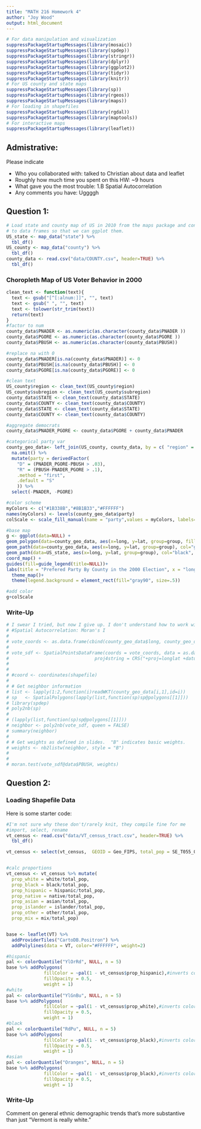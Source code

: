 ```yaml
---
title: "MATH 216 Homework 4"
author: "Joy Wood"
output: html_document
---
```


```r
# For data manipulation and visualization
suppressPackageStartupMessages(library(mosaic))
suppressPackageStartupMessages(library(spdep))
suppressPackageStartupMessages(library(stringr))
suppressPackageStartupMessages(library(dplyr))
suppressPackageStartupMessages(library(ggplot2))
suppressPackageStartupMessages(library(tidyr))
suppressPackageStartupMessages(library(knitr))
# For US county and state maps
suppressPackageStartupMessages(library(sp))
suppressPackageStartupMessages(library(rgeos))
suppressPackageStartupMessages(library(maps))
# For loading in shapefiles
suppressPackageStartupMessages(library(rgdal))
suppressPackageStartupMessages(library(maptools))
# For interactive maps
suppressPackageStartupMessages(library(leaflet))
```

## Admistrative:

Please indicate

* Who you collaborated with: talked to Christian about data and leaflet
* Roughly how much time you spent on this HW: ~9 hours
* What gave you the most trouble: 1.B Spatial Autocorrelation
* Any comments you have: Uggggh


## Question 1:

```r
# Load state and county map of US in 2010 from the maps package and convert them
# to data frames so that we can ggplot them.
US_state <- map_data("state") %>% 
  tbl_df()
US_county <- map_data("county") %>% 
  tbl_df()
county_data <- read.csv("data/COUNTY.csv", header=TRUE) %>% 
  tbl_df()
```

### Choropleth Map of US Voter Behavior in 2000
```r
clean_text <- function(text){
  text <- gsub("[^[:alnum:]]", "", text)
  text <- gsub(" ", "", text)
  text <- tolower(str_trim(text))
  return(text)
}
#factor to num
county_data$PNADER <- as.numeric(as.character(county_data$PNADER ))
county_data$PGORE <- as.numeric(as.character(county_data$PGORE ))
county_data$PBUSH <- as.numeric(as.character(county_data$PBUSH))

#replace na with 0
county_data$PNADER[is.na(county_data$PNADER)] <- 0
county_data$PBUSH[is.na(county_data$PBUSH)] <- 0
county_data$PGORE[is.na(county_data$PGORE)] <- 0

#clean text
US_county$region <- clean_text(US_county$region)
US_county$subregion <- clean_text(US_county$subregion)
county_data$STATE <- clean_text(county_data$STATE)
county_data$COUNTY <- clean_text(county_data$COUNTY)
county_data$STATE <- clean_text(county_data$STATE)
county_data$COUNTY <- clean_text(county_data$COUNTY)

#aggregate democrats
county_data$PNADER_PGORE <- county_data$PGORE + county_data$PNADER

#categorical party var
county_geo_data<- left_join(US_county, county_data, by = c( "region" = "STATE", "subregion" = "COUNTY")) %>% 
  na.omit() %>% 
  mutate(party = derivedFactor(
    "D" = (PNADER_PGORE-PBUSH > .03),
    "R" = (PBUSH-PNADER_PGORE > .1),
    .method = "first",
    .default = "S"
    )) %>% 
  select(-PNADER, -PGORE)

#color scheme
myColors <- c("#1B338B","#8B1B33","#FFFFFF")
names(myColors) <- levels(county_geo_data$party)
colScale <- scale_fill_manual(name = "party",values = myColors, labels=c("Democrat", "Republican", "Split"))

#base map
g <- ggplot(data=NULL) +
geom_polygon(data=county_geo_data, aes(x=long, y=lat, group=group, fill=party)) +
geom_path(data=county_geo_data, aes(x=long, y=lat, group=group), col="grey", size=0.1) +
geom_path(data=US_state, aes(x=long, y=lat, group=group), col="black", size=0.2) +
coord_map() +
guides(fill=guide_legend(title=NULL))+
labs(title = "Prefered Party By County in the 2000 Election", x = "longitude", y = "latitude")+
  theme_map()+
  theme(legend.background = element_rect(fill="gray90", size=.5))

#add color
g+colScale

```


### Write-Up

```r

# I swear I tried, but now I give up. I don't understand how to work with polygons well enough to do Moran's I
# #Spatial Autocorrelation: Moran's I
# 
# vote_coords <- as.data.frame(cbind(county_geo_data$long, county_geo_data$lat))
# 
# vote_sdf <- SpatialPointsDataFrame(coords = vote_coords, data = as.data.frame(county_geo_data),
#                                proj4string = CRS("+proj=longlat +datum=WGS84 +ellps=WGS84 +towgs84=0,0,0"))
# 
# 
# #coord <- coordinates(shapefile)
# 
# # Get neighbor information
# list <- lapply(1:2,function(i)readWKT(county_geo_data[i,1],id=i))
# sp   <- SpatialPolygons(lapply(list,function(sp)sp@polygons[[1]]))
# library(spdep)
# poly2nb(sp)
# 
# (lapply(list,function(sp)sp@polygons[[1]]))
# neighbor <- poly2nb(vote_sdf, queen = FALSE)
# summary(neighbor)
# 
# # Get weights as defined in slides.  "B" indicates basic weights.
# weights <- nb2listw(neighbor, style = "B")
# 
# 
# moran.test(vote_sdf@data$PBUSH, weights)


```



## Question 2:

### Loading Shapefile Data

Here is some starter code:

```r
#I'm not sure why these don't/rarely knit, they compile fine for me
#import, select, rename 
vt_census <- read.csv("data/VT_census_tract.csv", header=TRUE) %>% 
  tbl_df()

vt_census <- select(vt_census,  GEOID = Geo_FIPS, total_pop = SE_T055_001, white = SE_T055_003, black = SE_T055_004, hispanic = SE_T055_010, native = SE_T055_005, asian = SE_T055_006, islander = SE_T055_007, other = SE_T055_008, mix = SE_T055_009)


#calc proportions
vt_census <- vt_census %>% mutate(
  prop_white = white/total_pop,
  prop_black = black/total_pop,
  prop_hispanic = hispanic/total_pop,
  prop_native = native/total_pop, 
  prop_asian = asian/total_pop, 
  prop_islander = islander/total_pop, 
  prop_other = other/total_pop,
  prop_mix = mix/total_pop)


base <- leaflet(VT) %>%
  addProviderTiles("CartoDB.Positron") %>%
  addPolylines(data = VT, color="#FFFFFF", weight=2)

#hispanic
pal <- colorQuantile("YlOrRd", NULL, n = 5)
base %>% addPolygons(
              fillColor = ~pal(1 - vt_census$prop_hispanic),#inverts color scheme
              fillOpacity = 0.5, 
              weight = 1)
#white
pal <- colorQuantile("YlGnBu", NULL, n = 5)
base %>% addPolygons(
              fillColor = ~pal(1 - vt_census$prop_white),#inverts color scheme
              fillOpacity = 0.5, 
              weight = 1)
#black
pal <- colorQuantile("RdPu", NULL, n = 5)
base %>% addPolygons(
              fillColor = ~pal(1 - vt_census$prop_black),#inverts color scheme
              fillOpacity = 0.5, 
              weight = 1)
#asian
pal <- colorQuantile("Oranges", NULL, n = 5)
base %>% addPolygons(
              fillColor = ~pal(1 - vt_census$prop_black),#inverts color scheme
              fillOpacity = 0.5, 
              weight = 1)

```


### Write-Up
Comment on general ethnic demographic trends that's more substantive than just
"Vermont is really white."



